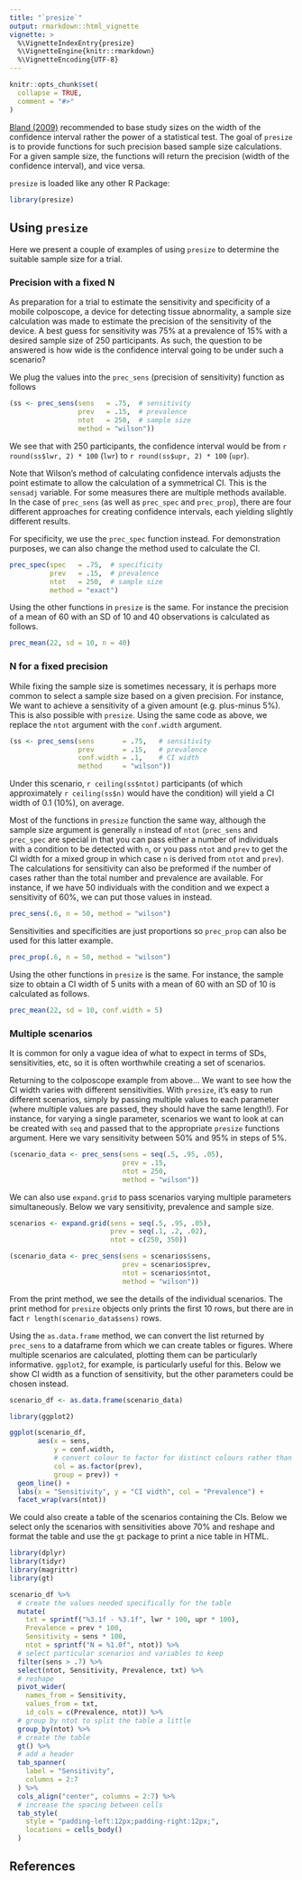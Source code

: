 ```yaml
---
title: "`presize`"
output: rmarkdown::html_vignette
vignette: >
  %\VignetteIndexEntry{presize}
  %\VignetteEngine{knitr::rmarkdown}
  %\VignetteEncoding{UTF-8}
---
```


```r
knitr::opts_chunk$set(
  collapse = TRUE,
  comment = "#>"
)
```


[Bland (2009)](https://www.bmj.com/content/339/bmj.b3985) recommended to
base study sizes on the width of the confidence interval rather the power of 
a statistical test. The goal of `presize` is to provide functions for such 
precision based sample size calculations. For a given sample size, the 
functions will return the precision (width of the confidence interval), and 
vice versa.

`presize` is loaded like any other R Package:

```r
library(presize)
```

## Using `presize`

Here we present a couple of examples of using `presize` to determine the suitable sample size for a trial.

### Precision with a fixed N

As preparation for a trial to estimate the sensitivity and specificity of a mobile colposcope, a device for detecting tissue abnormality, a sample size calculation was made to estimate the precision of the sensitivity of the device. A best guess for sensitivity was 75% at a prevalence of 15% with a desired sample size of 250 participants. As such, the question to be answered is how wide is the confidence interval going to be under such a scenario?

We plug the values into the `prec_sens` (precision of sensitivity) function as follows 

```r
(ss <- prec_sens(sens   = .75,  # sensitivity 
                 prev   = .15,  # prevalence
                 ntot   = 250,  # sample size
                 method = "wilson"))
```

We see that with 250 participants, the confidence interval would be from `r round(ss$lwr, 2) * 100` (`lwr`) to `r round(ss$upr, 2) * 100` (`upr`).

Note that Wilson's method of calculating confidence intervals adjusts the point estimate to allow the calculation of a symmetrical CI. This is the `sensadj` variable. For some measures there are multiple methods available. In the case of `prec_sens` (as well as `prec_spec` and `prec_prop`), there are four different approaches for creating confidence intervals, each yielding slightly different results. 

For specificity, we use the `prec_spec` function instead. For demonstration purposes, we can also change the method used to calculate the CI.

```r
prec_spec(spec   = .75,  # specificity 
          prev   = .15,  # prevalence
          ntot   = 250,  # sample size
          method = "exact")
```

Using the other functions in `presize` is the same. For instance the precision of a mean of 60 with an SD of 10 and 40 observations is calculated as follows.

```r
prec_mean(22, sd = 10, n = 40)
```

### N for a fixed precision

While fixing the sample size is sometimes necessary, it is perhaps more common to select a sample size based on a given precision. For instance, We want to achieve a sensitivity of a given amount (e.g. plus-minus 5%). This is also possible with `presize`. Using the same code as above, we replace the `ntot` argument with the `conf.width` argument. 

```r
(ss <- prec_sens(sens       = .75,   # sensitivity 
                 prev       = .15,   # prevalence
                 conf.width = .1,    # CI width
                 method     = "wilson"))
```

Under this scenario, `r ceiling(ss$ntot)` participants (of which approximately `r ceiling(ss$n)` would have the condition) will yield a CI width of 0.1 (10%), on average.

Most of the functions in `presize` function the same way, although the sample size argument is generally `n` instead of `ntot` (`prec_sens` and `prec_spec` are special in that you can pass either a number of individuals with a condition to be detected with `n`, or you pass `ntot` and `prev` to get the CI width for a mixed group in which case `n` is derived from `ntot` and `prev`). The calculations for sensitivity can also be preformed if the number of cases rather than the total number and prevalence are available. For instance, if we have 50 individuals with the condition and we expect a sensitivity of 60%, we can put those values in instead.

```r
prec_sens(.6, n = 50, method = "wilson")
```

Sensitivities and specificities are just proportions so `prec_prop` can also be used for this latter example.

```r
prec_prop(.6, n = 50, method = "wilson")
```

Using the other functions in `presize` is the same. For instance, the sample size to obtain a CI width of 5 units with a mean of 60 with an SD of 10 is calculated as follows.

```r
prec_mean(22, sd = 10, conf.width = 5)
```

### Multiple scenarios

It is common for only a vague idea of what to expect in terms of SDs, sensitivities, etc, so it is often worthwhile creating a set of scenarios.

Returning to the colposcope example from above... We want to see how the CI width varies with different sensitivities. With `presize`, it's easy to run different scenarios, simply by passing multiple values to each parameter (where multiple values are passed, they should have the same length!). For instance, for varying a single parameter, scenarios we want to look at can be created with `seq` and passed that to the appropriate `presize` functions argument. Here we vary sensitivity between 50% and 95% in steps of 5%.

```r
(scenario_data <- prec_sens(sens = seq(.5, .95, .05), 
                            prev = .15, 
                            ntot = 250, 
                            method = "wilson"))

```

We can also use `expand.grid` to pass scenarios varying multiple parameters simultaneously. Below we vary sensitivity, prevalence and sample size.

```r
scenarios <- expand.grid(sens = seq(.5, .95, .05),
                         prev = seq(.1, .2, .02),
                         ntot = c(250, 350))

(scenario_data <- prec_sens(sens = scenarios$sens, 
                            prev = scenarios$prev, 
                            ntot = scenarios$ntot, 
                            method = "wilson"))
```

From the print method, we see the details of the individual scenarios. The print method for `presize` objects only prints the first 10 rows, but there are in fact `r length(scenario_data$sens)` rows. 

Using the `as.data.frame` method, we can convert the list returned by `prec_sens` to a dataframe from which we can create tables or figures. Where multiple scenarios are calculated, plotting them can be particularly informative. `ggplot2`, for example, is particularly useful for this. Below we show CI width as a function of sensitivity, but the other parameters could be chosen instead.

```r
scenario_df <- as.data.frame(scenario_data)

library(ggplot2)

ggplot(scenario_df, 
       aes(x = sens, 
           y = conf.width, 
           # convert colour to factor for distinct colours rather than a continuum
           col = as.factor(prev), 
           group = prev)) +
  geom_line() +
  labs(x = "Sensitivity", y = "CI width", col = "Prevalence") + 
  facet_wrap(vars(ntot))

```

We could also create a table of the scenarios containing the CIs. Below we select only the scenarios with sensitivities above 70% and reshape and format the table and use the `gt` package to print a nice table in HTML. 

```r
library(dplyr)
library(tidyr)
library(magrittr)
library(gt)

scenario_df %>% 
  # create the values needed specifically for the table
  mutate(
    txt = sprintf("%3.1f - %3.1f", lwr * 100, upr * 100),
    Prevalence = prev * 100,
    Sensitivity = sens * 100,
    ntot = sprintf("N = %1.0f", ntot)) %>% 
  # select particular scenarios and variables to keep
  filter(sens > .7) %>% 
  select(ntot, Sensitivity, Prevalence, txt) %>% 
  # reshape
  pivot_wider(
    names_from = Sensitivity, 
    values_from = txt, 
    id_cols = c(Prevalence, ntot)) %>% 
  # group by ntot to split the table a little
  group_by(ntot) %>% 
  # create the table
  gt() %>% 
  # add a header
  tab_spanner(
    label = "Sensitivity",
    columns = 2:7
  ) %>% 
  cols_align("center", columns = 2:7) %>% 
  # increase the spacing between cells
  tab_style(
    style = "padding-left:12px;padding-right:12px;",
    locations = cells_body()
  )

```




## References
